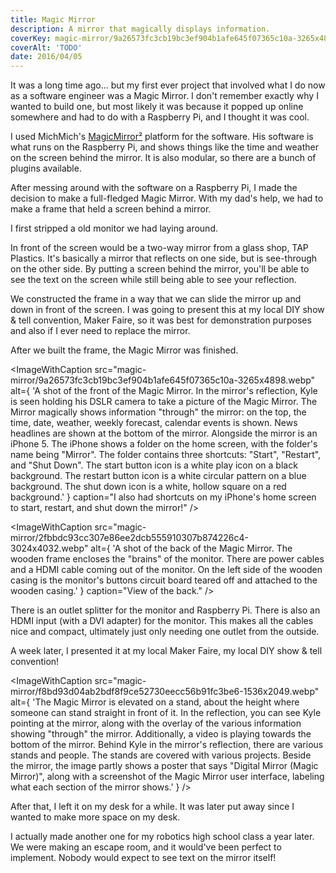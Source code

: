 ```yaml
---
title: Magic Mirror
description: A mirror that magically displays information.
coverKey: magic-mirror/9a26573fc3cb19bc3ef904b1afe645f07365c10a-3265x4898.webp
coverAlt: 'TODO'
date: 2016/04/05
---
```



It was a long time ago... but my first ever project that involved what I do now
as a software engineer was a Magic Mirror. I don't remember exactly why I wanted
to build one, but most likely it was because it popped up online somewhere and
had to do with a Raspberry Pi, and I thought it was cool.

I used MichMich's [MagicMirror²](https://github.com/MichMich/MagicMirror)
platform for the software. His software is what runs on the Raspberry Pi, and
shows things like the time and weather on the screen behind the mirror. It is
also modular, so there are a bunch of plugins available.

After messing around with the software on a Raspberry Pi, I made the decision to
make a full-fledged Magic Mirror. With my dad's help, we had to make a frame
that held a screen behind a mirror.

I first stripped a old monitor we had laying around.

<ImageWithCaption
  src="magic-mirror/336bcb964f045dcf5b4d17acc5e3a0ba458ef33d-1536x2049.webp"
  alt='The "brains" of the monitor, which looks like a metal enclosure holding the components to power the monitor. The actual screen is detached from the "brains" of the monitor.'
  caption='The thing in the center is the "brains" of the monitor.'
/>

In front of the screen would be a two-way mirror from a glass shop, TAP
Plastics. It's basically a mirror that reflects on one side, but is see-through
on the other side. By putting a screen behind the mirror, you'll be able to see
the text on the screen while still being able to see your reflection.

<ImageWithCaption
  src="magic-mirror/explode-1314x801.png"
  alt='A basic schematic of the Magic Mirror. It shows an "explosion" view of the three main pieces from left to right: the wooden frame, the two-way mirror, and the monitor. The monitor is behind the two-way mirror, and the two-way mirror is behind the wooden frame.'
  caption="Image from magicmirror.builders"
/>

We constructed the frame in a way that we can slide the mirror up and down in
front of the screen. I was going to present this at my local DIY show & tell
convention, Maker Faire, so it was best for demonstration purposes and also if I
ever need to replace the mirror.

<ImageWithCaption
  src="magic-mirror/a723cfe218f696f90c3fffe2c78e6c3a922cf718-282x500.gif"
  alt="An animated GIF of Kyle lifting the mirror up and down. The mirror slides cleanly up and down within the wooden frame."
/>

After we built the frame, the Magic Mirror was finished.

<ImageWithCaption
  src="magic-mirror/9a26573fc3cb19bc3ef904b1afe645f07365c10a-3265x4898.webp"
  alt={
    'A shot of the front of the Magic Mirror. In the mirror\'s reflection, Kyle is seen holding his DSLR camera to take a picture of the Magic Mirror. The Mirror magically shows information "through" the mirror: on the top, the time, date, weather, weekly forecast, calendar events is shown. News headlines are shown at the bottom of the mirror. Alongside the mirror is an iPhone 5. The iPhone shows a folder on the home screen, with the folder\'s name being "Mirror". The folder contains three shortcuts: "Start", "Restart", and "Shut Down". The start button icon is a white play icon on a black background. The restart button icon is a white circular pattern on a blue background. The shut down icon is a white, hollow square on a red background.'
  }
  caption="I also had shortcuts on my iPhone's home screen to start, restart, and shut down the mirror!"
/>

<ImageWithCaption
  src="magic-mirror/2fbbdc93cc307e86ee2dcb555910307b874226c4-3024x4032.webp"
  alt={
    'A shot of the back of the Magic Mirror. The wooden frame encloses the "brains" of the monitor. There are power cables and a HDMI cable coming out of the monitor. On the left side of the wooden casing is the monitor\'s buttons circuit board teared off and attached to the wooden casing.'
  }
  caption="View of the back."
/>

There is an outlet splitter for the monitor and Raspberry Pi. There is also an
HDMI input (with a DVI adapter) for the monitor. This makes all the cables nice
and compact, ultimately just only needing one outlet from the outside.

A week later, I presented it at my local Maker Faire, my local DIY show & tell
convention!

<ImageWithCaption
  src="magic-mirror/f8bd93d04ab2bdf8f9ce52730eecc56b91fc3be6-1536x2049.webp"
  alt={
    'The Magic Mirror is elevated on a stand, about the height where someone can stand straight in front of it. In the reflection, you can see Kyle pointing at the mirror, along with the overlay of the various information showing "through" the mirror. Additionally, a video is playing towards the bottom of the mirror. Behind Kyle in the mirror\'s reflection, there are various stands and people. The stands are covered with various projects. Beside the mirror, the image partly shows a poster that says "Digital Mirror (Magic Mirror)", along with a screenshot of the Magic Mirror user interface, labeling what each section of the mirror shows.'
  }
/>

After that, I left it on my desk for a while. It was later put away since I
wanted to make more space on my desk.

I actually made another one for my robotics high school class a year later. We
were making an escape room, and it would've been perfect to implement. Nobody
would expect to see text on the mirror itself!

<div className="large-container grid grid-cols-2 gap-2">
  <ImageWithCaption
    src="magic-mirror/125ba039336fe6ff9b1f9fc75ee5ee2af4623df9-3024x4032.webp"
    alt="A monitor is placed on the floor, resting on a shelf sitting upright. An wrapped mirror is placed in front of the monitor."
    sizes="(max-width: 768px) 50vw, (max-width: 1200px) 33vw, 25vw"
  />
  <ImageWithCaption
    src="magic-mirror/c7078aadf222cbf59a1011b8972ad0a2925d06c9-3024x4032.webp"
    alt='The same monitor mentioned before is now powered on, with the mirror unwrapped. Information is showing "through" the mirror.'
    sizes="(max-width: 768px) 50vw, (max-width: 1200px) 33vw, 25vw"
  />
</div>

